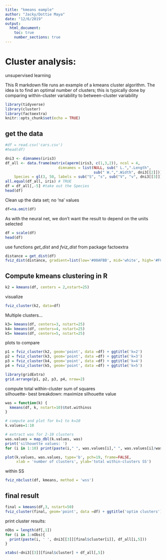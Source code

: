 ---
title: "kmeans eample"
author: "Jacky/Dottie Maya"
date: "12/6/2019"
output: 
  html_document:
    toc: true
    number_sections: true
---
# Cluster analysis:  
unsupervised learning

This R markdown file runs an example of a kmeans cluster algorithm.
The idea is to find an optimal number of clusters; this is typically
done by comparing within-cluster variability to between-cluster
variability
 

```{r setup, include=FALSE}
library(tidyverse)
library(cluster)
library(factoextra)
knitr::opts_chunk$set(echo = TRUE)
```

## get the data

```{r readData}

#df = read.csv('cars.csv')
#head(df)

dni3 <- dimnames(iris3)
df_all <- data.frame(matrix(aperm(iris3, c(1,3,2)), ncol = 4,
                        dimnames = list(NULL, sub(" L.",".Length",
                                        sub(" W.",".Width", dni3[[2]])))),
    Species = gl(3, 50, labels = sub("S", "s", sub("V", "v", dni3[[3]]))))
all.equal(df_all, iris) # TRUE
df = df_all[,-5] #take out the Species
head(df)
```

Clean up the data set; no 'na' values
```{r removeNA}
df=na.omit(df)
```

As with the neural net, we don't want the result to depend on the units selected

```{r scaling, include=FALSE}
df = scale(df)
head(df)
```

use functions *get_dist* and *fviz_dist* from package factoextra

```{r}
distance = get_dist(df)
fviz_dist(distance, gradient=list(low='#00AFBB', mid='white', high='#FC4E07'))

```

## Compute kmeans clustering in R

```{r kMeans2}
k2 = kmeans(df, centers = 2,nstart=25)
```


visualize

```{r}
fviz_cluster(k2, data=df)
```

Multiple clusters...

```{r}
k3= kmeans(df, centers=3, nstart=25)
k4= kmeans(df, centers=4, nstart=25)
k5= kmeans(df, centers=5, nstart=25)
```

plots to compare

```{r comparePlots}
p1 = fviz_cluster(k2, geom='point', data =df) + ggtitle('k=2')
p2 = fviz_cluster(k3, geom='point', data =df) + ggtitle('k=3')
p3 = fviz_cluster(k4, geom='point', data =df) + ggtitle('k=4')
p4 = fviz_cluster(k5, geom='point', data =df) + ggtitle('k=5')

library(gridExtra)
grid.arrange(p1, p2, p3, p4, nrow=2)
```

compute total within-cluster sum of squares  
silhouette- best breakdown: maximize silhouette value

```{r withinClusterPlot }
was = function(k) {
  kmeans(df, k, nstart=10)$tot.withinss 
}

# compute and plot for k=1 to k=10
k.values=1:10

# extract was for 2-10 clusters
was.values = map_dbl(k.values, was)
print('silhouette values: ')
for (i in 1:10) print(paste(i," ", was.values[i]," ", was.values[i]/was.values[1]*100,"%"))

plot(k.values, was.values, type='b', pch=19, frame=FALSE, 
     xlab = 'number of clusters', ylab='total within-clusters SS')
```


within SS

```{r}
fviz_nbclust(df, kmeans, method = 'wss')
```


## final result

```{r}
final = kmeans(df,3, nstart=50)
fviz_cluster(final, geom='point', data =df) + ggtitle('optim clusters')
```

print cluster results:

```{r}
nObs = length(df[,1])
for (i in 1:nObs){
  print(paste(i, ' ', dni3[[3]][final$cluster[i]], df_all[i,5]))
}

xtabs(~dni3[[3]][final$cluster] + df_all[,5])
```
